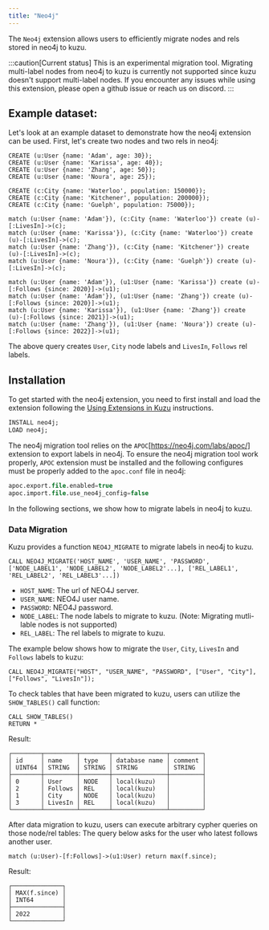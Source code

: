 ```yaml
---
title: "Neo4j"
---
```



The `Neo4j` extension allows users to efficiently migrate nodes and rels stored in neo4j to kuzu.

:::caution[Current status]
This is an experimental migration tool. Migrating multi-label nodes from neo4j to kuzu is currently not supported since kuzu doesn't support multi-label nodes.
If you encounter any issues while using this extension, please open a github issue or reach us on discord.
:::

## Example dataset:

Let's look at an example dataset to demonstrate how the neo4j extension can be used.
First, let's create two nodes and two rels in neo4j:

```cypher
CREATE (u:User {name: 'Adam', age: 30});
CREATE (u:User {name: 'Karissa', age: 40});
CREATE (u:User {name: 'Zhang', age: 50});
CREATE (u:User {name: 'Noura', age: 25});

CREATE (c:City {name: 'Waterloo', population: 150000});
CREATE (c:City {name: 'Kitchener', population: 200000});
CREATE (c:City {name: 'Guelph', population: 75000});

match (u:User {name: 'Adam'}), (c:City {name: 'Waterloo'}) create (u)-[:LivesIn]->(c);
match (u:User {name: 'Karissa'}), (c:City {name: 'Waterloo'}) create (u)-[:LivesIn]->(c);
match (u:User {name: 'Zhang'}), (c:City {name: 'Kitchener'}) create (u)-[:LivesIn]->(c);
match (u:User {name: 'Noura'}), (c:City {name: 'Guelph'}) create (u)-[:LivesIn]->(c);

match (u:User {name: 'Adam'}), (u1:User {name: 'Karissa'}) create (u)-[:Follows {since: 2020}]->(u1);
match (u:User {name: 'Adam'}), (u1:User {name: 'Zhang'}) create (u)-[:Follows {since: 2020}]->(u1);
match (u:User {name: 'Karissa'}), (u1:User {name: 'Zhang'}) create (u)-[:Follows {since: 2021}]->(u1);
match (u:User {name: 'Zhang'}), (u1:User {name: 'Noura'}) create (u)-[:Follows {since: 2022}]->(u1);
```
The above query creates `User`, `City` node labels and `LivesIn`, `Follows` rel labels.

## Installation
To get started with the neo4j extension, you need to first install and load the extension following the [Using Extensions in Kuzu](/extensions#using-extensions-in-kuzu) instructions.

```sql
INSTALL neo4j;
LOAD neo4j;
```

The neo4j migration tool relies on the `APOC`[https://neo4j.com/labs/apoc/] extension to export labels in neo4j. 
To ensure the neo4j migration tool work properly, `APOC` extension must be installed and the following configures must be properly added to the `apoc.conf` file in neo4j:
```sql
apoc.export.file.enabled=true
apoc.import.file.use_neo4j_config=false
```

In the following sections, we show how to migrate labels in neo4j to kuzu.
### Data Migration

Kuzu provides a function `NEO4J_MIGRATE` to migrate labels in neo4j to kuzu.

```cypher
CALL NEO4J_MIGRATE('HOST_NAME', 'USER_NAME', 'PASSWORD', ['NODE_LABEL1', 'NODE_LABEL2', 'NODE_LABEL2'...], ['REL_LABEL1', 'REL_LABEL2', 'REL_LABEL3'...])
```
- `HOST_NAME`: The url of NEO4J server.
- `USER_NAME`: NEO4J user name.
- `PASSWORD`: NEO4J password.
- `NODE_LABEL`: The node labels to migrate to kuzu. (Note: Migrating mutli-lable nodes is not supported)
- `REL_LABEL`: The rel labels to migrate to kuzu.

The example below shows how to migrate the `User`, `City`, `LivesIn` and `Follows` labels to kuzu:
```
CALL NEO4J_MIGRATE("HOST", "USER_NAME", "PASSWORD", ["User", "City"], ["Follows", "LivesIn"]);
```

To check tables that have been migrated to kuzu, users can utilize the `SHOW_TABLES()` call function:
```cypher:
CALL SHOW_TABLES()
RETURN *
```

Result:
```
┌────────┬─────────┬────────┬───────────────┬─────────┐
│ id     │ name    │ type   │ database name │ comment │
│ UINT64 │ STRING  │ STRING │ STRING        │ STRING  │
├────────┼─────────┼────────┼───────────────┼─────────┤
│ 0      │ User    │ NODE   │ local(kuzu)   │         │
│ 2      │ Follows │ REL    │ local(kuzu)   │         │
│ 1      │ City    │ NODE   │ local(kuzu)   │         │
│ 3      │ LivesIn │ REL    │ local(kuzu)   │         │
└────────┴─────────┴────────┴───────────────┴─────────┘
```

After data migration to kuzu, users can execute arbitrary cypher queries on those node/rel tables:
The query below asks for the user who latest follows another user.
```
match (u:User)-[f:Follows]->(u1:User) return max(f.since);
```

Result:
```
┌──────────────┐
│ MAX(f.since) │
│ INT64        │
├──────────────┤
│ 2022         │
└──────────────┘
```
